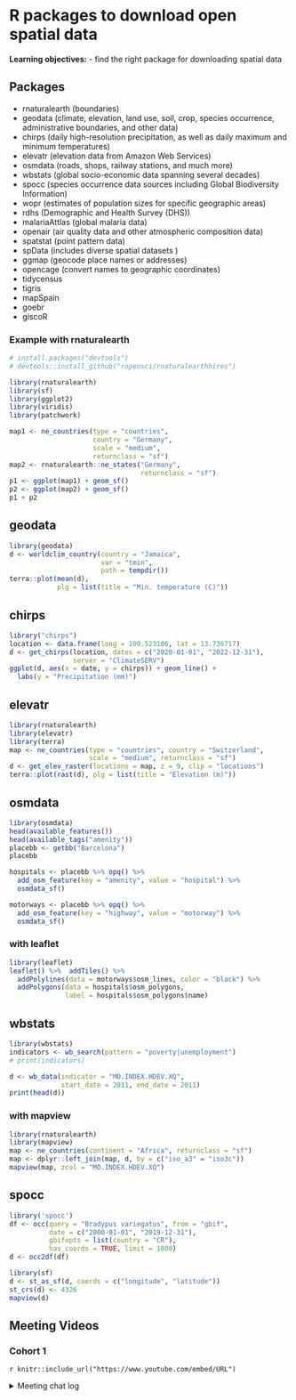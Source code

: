 # R packages to download open spatial data

**Learning objectives:**
- find the right package for downloading spatial data

## Packages

- rnaturalearth (boundaries)
- geodata (climate, elevation, land use, soil, crop, species occurrence, administrative boundaries, and other data)
- chirps (daily high-resolution precipitation, as well as daily maximum and minimum temperatures)
- elevatr (elevation data from Amazon Web Services)
- osmdata (roads, shops, railway stations, and much more)
- wbstats (global socio-economic data spanning several decades)
- spocc (species occurrence data sources including Global Biodiversity Information)
- wopr (estimates of population sizes for specific geographic areas)
- rdhs (Demographic and Health Survey (DHS))
- malariaAttlas (global malaria data)
- openair (air quality data and other atmospheric composition data)
- spatstat (point pattern data)
- spData (includes diverse spatial datasets )
- ggmap (geocode place names or addresses)
- opencage (convert names to geographic coordinates)
- tidycensus
- tigris
- mapSpain
- goebr
- giscoR

### Example with rnaturalearth
```r
# install.packages("devtools")
# devtools::install_github("ropensci/rnaturalearthhires")

library(rnaturalearth)
library(sf)
library(ggplot2)
library(viridis)
library(patchwork)

map1 <- ne_countries(type = "countries", 
                     country = "Germany",
                     scale = "medium", 
                     returnclass = "sf")
map2 <- rnaturalearth::ne_states("Germany", 
                                 returnclass = "sf")
p1 <- ggplot(map1) + geom_sf()
p2 <- ggplot(map2) + geom_sf()
p1 + p2
```

## geodata
```r
library(geodata)
d <- worldclim_country(country = "Jamaica", 
                       var = "tmin",
                       path = tempdir())
terra::plot(mean(d), 
            plg = list(title = "Min. temperature (C)"))
```


## chirps
```r
library("chirps")
location <- data.frame(long = 100.523186, lat = 13.736717)
d <- get_chirps(location, dates = c("2020-01-01", "2022-12-31"),
                server = "ClimateSERV")
ggplot(d, aes(x = date, y = chirps)) + geom_line() +
  labs(y = "Precipitation (mm)")
```

## elevatr
```r
library(rnaturalearth)
library(elevatr)
library(terra)
map <- ne_countries(type = "countries", country = "Switzerland",
                    scale = "medium", returnclass = "sf")
d <- get_elev_raster(locations = map, z = 9, clip = "locations")
terra::plot(rast(d), plg = list(title = "Elevation (m)"))
```


## osmdata

```r
library(osmdata)
head(available_features())
head(available_tags("amenity"))
placebb <- getbb("Barcelona")
placebb
```


```r
hospitals <- placebb %>% opq() %>%
  add_osm_feature(key = "amenity", value = "hospital") %>%
  osmdata_sf()
```

```r
motorways <- placebb %>% opq() %>%
  add_osm_feature(key = "highway", value = "motorway") %>%
  osmdata_sf()
```

### with leaflet
```r
library(leaflet)
leaflet() %>%  addTiles() %>%
  addPolylines(data = motorways$osm_lines, color = "black") %>%
  addPolygons(data = hospitals$osm_polygons,
              label = hospitals$osm_polygons$name)
```

## wbstats
```r
library(wbstats)
indicators <- wb_search(pattern = "poverty|unemployment")
# print(indicators)
```

```r
d <- wb_data(indicator = "MO.INDEX.HDEV.XQ",
             start_date = 2011, end_date = 2011)
print(head(d))
```


### with mapview
```r
library(rnaturalearth)
library(mapview)
map <- ne_countries(continent = "Africa", returnclass = "sf")
map <- dplyr::left_join(map, d, by = c("iso_a3" = "iso3c"))
mapview(map, zcol = "MO.INDEX.HDEV.XQ")
```


## spocc
```r
library('spocc')
df <- occ(query = "Bradypus variegatus", from = "gbif",
          date = c("2000-01-01", "2019-12-31"),
          gbifopts = list(country = "CR"),
          has_coords = TRUE, limit = 1000)
d <- occ2df(df)
```


```r
library(sf)
d <- st_as_sf(d, coords = c("longitude", "latitude"))
st_crs(d) <- 4326
mapview(d)
```



## Meeting Videos {-}

### Cohort 1 {-}

`r knitr::include_url("https://www.youtube.com/embed/URL")`

<details>
<summary> Meeting chat log </summary>

```
LOG
```
</details>
